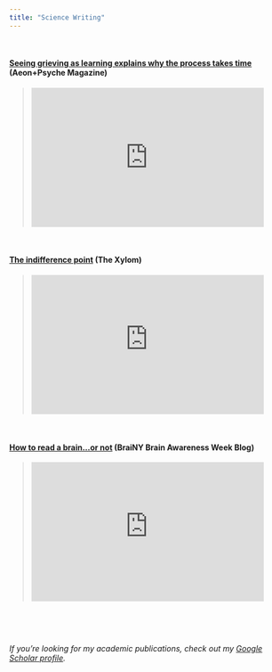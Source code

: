 ```yaml
---
title: "Science Writing"
---
```

<p></p>&nbsp;
<p></p>
#### [Seeing grieving as learning explains why the process takes time](https://psyche.co/ideas/seeing-grieving-as-learning-explains-why-the-process-takes-time) (Aeon+Psyche Magazine)

><iframe src="https://psyche.co/ideas/seeing-grieving-as-learning-explains-why-the-process-takes-time" width="90%" height="250px" frameBorder="0" style="border: 0;"></iframe>

<p></p>&nbsp;
<p></p>

#### [The indifference point](https://www.thexylom.com/post/the-indifference-point) (The Xylom)

><iframe src="https://www.thexylom.com/post/the-indifference-point" width="90%" height="250px" frameBorder="0" style="border: 0;"></iframe>

<p></p>&nbsp;
<p></p>


#### [How to read a brain...or not](https://www.comebebrainy.com/blog/2022/3/23/how-to-read-a-brain-or-not) (BraiNY Brain Awareness Week Blog)

><iframe width="90%" height="250" src="https://www.comebebrainy.com/blog/2022/3/23/how-to-read-a-brain-or-not" frameborder="0"></iframe>


<p></p>&nbsp;
<p></p>&nbsp;


_If you're looking for my academic publications, check out my [Google Scholar profile](https://scholar.google.com/citations?user=sgm7c2UAAAAJ&hl=en)._